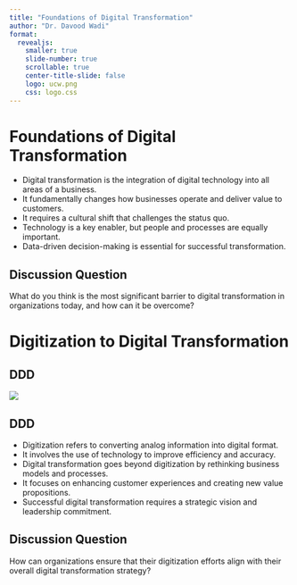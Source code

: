 ```yaml
---
title: "Foundations of Digital Transformation"
author: "Dr. Davood Wadi"
format:
  revealjs:
    smaller: true
    slide-number: true
    scrollable: true
    center-title-slide: false
    logo: ucw.png
    css: logo.css
---
```


# Foundations of Digital Transformation

- Digital transformation is the integration of digital technology into all areas of a business.  
- It fundamentally changes how businesses operate and deliver value to customers.  
- It requires a cultural shift that challenges the status quo.  
- Technology is a key enabler, but people and processes are equally important.  
- Data-driven decision-making is essential for successful transformation.  


## Discussion Question  
What do you think is the most significant barrier to digital transformation in organizations today, and how can it be overcome?


# Digitization to Digital Transformation

## DDD

![](dt.png)

## DDD

- Digitization refers to converting analog information into digital format.  
- It involves the use of technology to improve efficiency and accuracy.  
- Digital transformation goes beyond digitization by rethinking business models and processes.  
- It focuses on enhancing customer experiences and creating new value propositions.  
- Successful digital transformation requires a strategic vision and leadership commitment.  

## Discussion Question  
How can organizations ensure that their digitization efforts align with their overall digital transformation strategy?